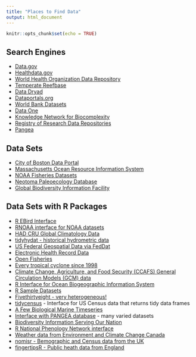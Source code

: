 ```yaml
---
title: "Places to Find Data"
output: html_document
---
```


```r
knitr::opts_chunk$set(echo = TRUE)
```

## Search Engines
* [Data.gov](http://data.gov)  
* [Healthdata.gov](https://www.healthdata.gov/)  
* [World Health Organization Data Repository](http://www.who.int/gho/database/en/)  
* [Temperate Reefbase](http://temperatereefbase.imas.utas.edu.au/)  
* [Data Dryad](http://datadryad.org/)  
* [Dataportals.org](http://dataportals.org/)  
* [World Bank Datasets](https://data.worldbank.org/products/tools)  
* [Data One](https://www.dataone.org/)  
* [Knowledge Network for Biocomplexity](https://knb.ecoinformatics.org/)  
* [Registry of Research Data Repositories](https://www.re3data.org/)  
* [Pangea](https://www.pangaea.de/)  

 
## Data Sets
* [City of Boston Data Portal](https://data.boston.gov/)  
* [Massachusetts Ocean Resource Information System](http://maps.massgis.state.ma.us/map_ol/moris.php)  
* [NOAA Fisheries Datasets](https://www.st.nmfs.noaa.gov/appstech/data-portals/index)  
* [Neotoma Paleoecology Database](https://www.neotomadb.org/)  
* [Global Biodiversity Information Facility](https://www.gbif.org/)  

## Data Sets with R Packages
* [R EBird Interface](https://github.com/ropensci/rebird)  
* [RNOAA interface for NOAA datasets](https://github.com/ropensci/rnoaa)  
* [HAD CRU Global Climatology Data](https://ropensci.github.io/getCRUCLdata/)
* [tidyhydat - historical hydrometric data](https://cran.rstudio.com/web/packages/tidyhydat/vignettes/tidyhydat_an_introduction.html)  
* [US Federal Geospatial Data via FedDat](http://ropensci.github.io/FedData/)  
* [Electronic Health Record Data](https://github.com/ropensci/cleanEHR)  
* [Open Fisheries](https://github.com/ropensci/rfisheries)  
* [Every tropical cyclone since 1998](https://github.com/ropensci/rrricanesdata)  
* [Climate Change, Agriculture, and Food Security (CCAFS) General Circulation Models (GCM) data](https://github.com/ropensci/ccafs)  
* [R Interface for Ocean Biogeographic Information System](https://github.com/iobis/robis)  
* [R Sample Datasets](https://gist.github.com/zross/6f1b1569512be06f5fb571cc425202bc)  
* [Fivethirtyeight - very heterogeneous!](https://cran.r-project.org/web/packages/fivethirtyeight/vignettes/fivethirtyeight.html)  
* [tidycensus](https://walkerke.github.io/tidycensus/) - Interface for US Census data that returns tidy data frames  
* [A Few Biological Marine Timeseries](https://github.com/ropensci/ots)  
* [Interface with PANGEA database](https://github.com/ropensci/pangaear) - many varied datasets  
* [Biodiversity Information Serving Our Nation](https://github.com/ropensci/rbison)  
* [R National Phenology Network interface](https://github.com/ropensci/rnpn) 
* [Weather data from Environment and Climate Change Canada](https://github.com/ropensci/weathercan)  
* [nomisr - Bemographic and Census data from the UK](https://github.com/EvanOdell/nomisr)  
* [fingertipsR - Public heath data from England](https://cran.rstudio.com/web/packages/fingertipsR/)  